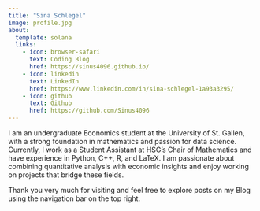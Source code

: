 ---
title: "Sina Schlegel"
image: profile.jpg
about:
  template: solana
  links:
    - icon: browser-safari
      text: Coding Blog
      href: https://sinus4096.github.io/
    - icon: linkedin
      text: LinkedIn
      href: https://www.linkedin.com/in/sina-schlegel-1a93a3295/
    - icon: github
      text: Github
      href: https://github.com/Sinus4096
---

I am an undergraduate Economics student at the University of St. Gallen, with a strong foundation in mathematics and passion for data science. Currently, I work as a Student Assistant at HSG's Chair of Mathematics and have experience in Python, C++, R, and LaTeX. I am passionate about combining quantitative analysis with economic insights and enjoy working on projects that bridge these fields.

Thank you very much for visiting and feel free to explore posts on my Blog using the navigation bar on the top right.
